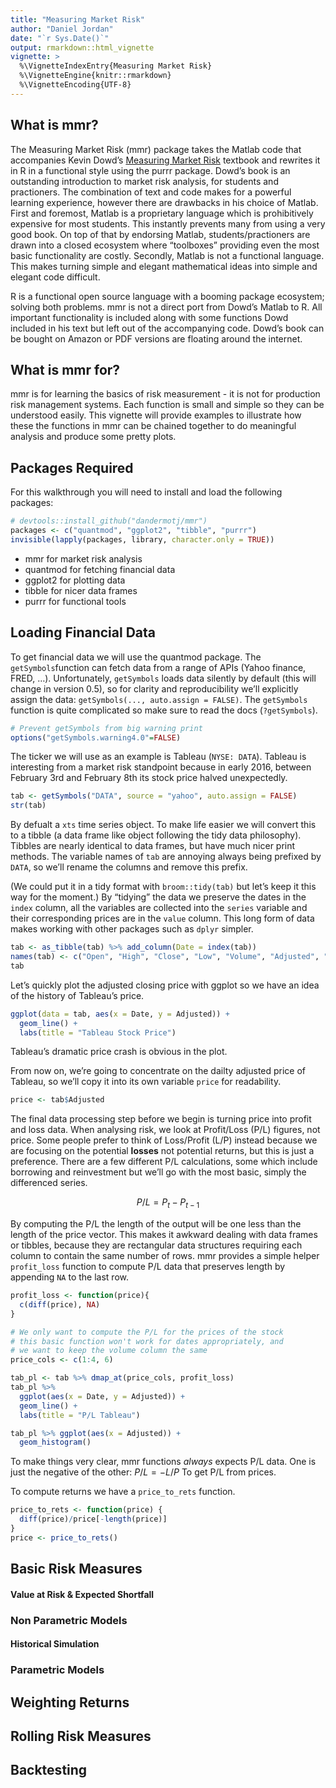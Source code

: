 ```yaml
---
title: "Measuring Market Risk"
author: "Daniel Jordan"
date: "`r Sys.Date()`"
output: rmarkdown::html_vignette
vignette: >
  %\VignetteIndexEntry{Measuring Market Risk}
  %\VignetteEngine{knitr::rmarkdown}
  %\VignetteEncoding{UTF-8}
---
```


## What is mmr?

The Measuring Market Risk (mmr) package takes the Matlab code that accompanies Kevin Dowd's [Measuring Market Risk](http://www.kevindowd.org/measuring-market-risk/) textbook and rewrites it in R in a functional style using the purrr package. Dowd's book is an outstanding introduction to market risk analysis, for students and practioners. The combination of text and code makes for a powerful learning experience, however there are drawbacks in his choice of Matlab. First and foremost, Matlab is a proprietary language which is prohibitively expensive for most students. This instantly prevents many from using a very good book. On top of that by endorsing Matlab, students/practioners are drawn into a closed ecosystem where "toolboxes" providing even the most basic functionality are costly. Secondly, Matlab is not a functional language. This makes turning simple and elegant mathematical ideas into simple and elegant code difficult. 

R is a functional open source language with a booming package ecosystem; solving both problems. mmr is not a direct port from Dowd's Matlab to R. All important functionality is included along with some functions Dowd included in his text but left out of the accompanying code. Dowd's book can be bought on Amazon or PDF versions are floating around the internet. 

## What is mmr for?

mmr is for learning the basics of risk measurement - it is not for production risk management systems. Each function is small and simple so they can be understood easily. This vignette will provide examples to illustrate how these the functions in mmr can be chained together to do meaningful analysis and produce some pretty plots. 

## Packages Required

For this walkthrough you will need to install and load the following packages:

```r
# devtools::install_github("dandermotj/mmr")
packages <- c("quantmod", "ggplot2", "tibble", "purrr")
invisible(lapply(packages, library, character.only = TRUE))
```

 * mmr for market risk analysis
 * quantmod for fetching financial data
 * ggplot2 for plotting data
 * tibble for nicer data frames
 * purrr for functional tools

## Loading Financial Data

To get financial data we will use the quantmod package. The `getSymbols`function can fetch data from a range of APIs (Yahoo finance, FRED, ...). Unfortunately, `getSymbols` loads data silently by default (this will change in version 0.5), so for clarity and reproducibility we'll explicitly assign the data:  `getSymbols(..., auto.assign = FALSE)`. The `getSymbols` function is quite complicated so make sure to read the docs (`?getSymbols`).

```r
# Prevent getSymbols from big warning print
options("getSymbols.warning4.0"=FALSE)
  ```


The ticker we will use as an example is Tableau (`NYSE: DATA`). Tableau is interesting from a market risk standpoint because in early 2016, between February 3rd and February 8th its stock price halved unexpectedly. 

```r
tab <- getSymbols("DATA", source = "yahoo", auto.assign = FALSE)
str(tab)
```

By defualt a `xts` time series object. To make life easier we will convert this to a tibble (a data frame like object following the tidy data  philosophy). Tibbles are nearly identical to data frames, but have much nicer print methods. The variable names of `tab` are annoying always being prefixed by `DATA`, so we'll rename the columns and remove this prefix.

(We could put it in a tidy format with `broom::tidy(tab)` but let's keep it this way for the moment.) By "tidying" the data we preserve the dates in the `index` column, all the variables are collected into the `series` variable and their corresponding prices are in the `value` column. This long form of data makes working with other packages such as `dplyr` simpler. 

```r
tab <- as_tibble(tab) %>% add_column(Date = index(tab))
names(tab) <- c("Open", "High", "Close", "Low", "Volume", "Adjusted", "Date")
tab
```

Let's quickly plot the adjusted closing price with ggplot so we have an idea of the history of Tableau's price.

```r
ggplot(data = tab, aes(x = Date, y = Adjusted)) +
  geom_line() +
  labs(title = "Tableau Stock Price")
```

Tableau's dramatic price crash is obvious in the plot.

From now on, we're going to concentrate on the dailty adjusted price of Tableau, so we'll copy it into its own variable `price` for readability.

```r
price <- tab$Adjusted
```

The final data processing step before we begin is turning price into profit and loss data. When analysing risk, we look at Profit/Loss (P/L) figures, not price. Some people prefer to think of Loss/Profit (L/P) instead because we are focusing on the potential **losses** not potential returns, but this is just a preference. There are a few different P/L calculations, some which include borrowing and reinvestment but we'll go with the most basic, simply the differenced series. 

$$ P/L = P_t - P_{t - 1} $$

By computing the P/L the length of the output will be one less than the length of the price vector. This makes it awkward dealing with data frames or tibbles, because they are rectangular data structures requiring each column to contain the same number of rows. mmr provides a simple helper `profit_loss` function to compute P/L data that preserves length by appending `NA` to the last row. 

```r
profit_loss <- function(price){
  c(diff(price), NA)
}

# We only want to compute the P/L for the prices of the stock
# this basic function won't work for dates appropriately, and
# we want to keep the volume column the same
price_cols <- c(1:4, 6)

tab_pl <- tab %>% dmap_at(price_cols, profit_loss) 
tab_pl %>% 
  ggplot(aes(x = Date, y = Adjusted)) +
  geom_line() +
  labs(title = "P/L Tableau")

tab_pl %>% ggplot(aes(x = Adjusted)) +
  geom_histogram()
``` 

To make things very clear, mmr functions *always* expects P/L data. One is just the negative of the other: $P/L = -L/P$ To get P/L from prices. 

To compute returns we have a `price_to_rets` function. 

```r
price_to_rets <- function(price) {
  diff(price)/price[-length(price)]
}
price <- price_to_rets()
```

## Basic Risk Measures

#### Value at Risk & Expected Shortfall

### Non Parametric Models

#### Historical Simulation

### Parametric Models

## Weighting Returns

## Rolling Risk Measures

## Backtesting



